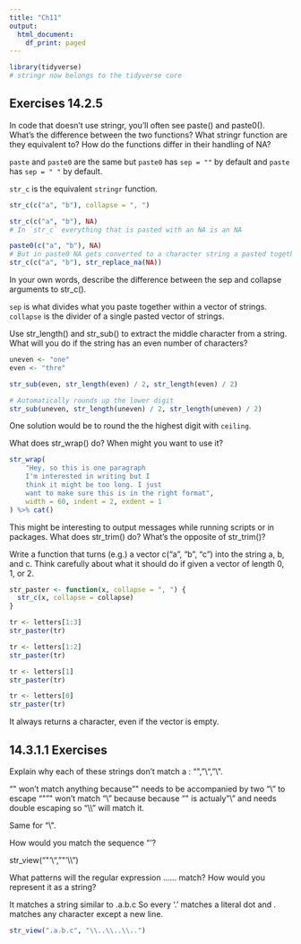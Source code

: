 ```yaml
---
title: "Ch11"
output:
  html_document:
    df_print: paged
---
```


```r
library(tidyverse)
# stringr now belongs to the tidyverse core
```


## Exercises 14.2.5

In code that doesn’t use stringr, you’ll often see paste() and paste0(). What’s the difference between the two functions? What stringr function are they equivalent to? How do the functions differ in their handling of NA?

`paste` and `paste0` are the same but `paste0` has `sep = ""` by default and `paste` has `sep = " "` by default.

`str_c` is the equivalent `stringr` function.

```r
str_c(c("a", "b"), collapse = ", ")
```

```r
str_c(c("a", "b"), NA)
# In `str_c` everything that is pasted with an NA is an NA

paste0(c("a", "b"), NA)
# But in paste0 NA gets converted to a character string a pasted together. To mimic the same behaviour, replace the NA to a string with:
str_c(c("a", "b"), str_replace_na(NA))
```

In your own words, describe the difference between the sep and collapse arguments to str_c().

`sep` is what divides what you paste together within a vector of strings. `collapse` is the divider of a single pasted vector of strings.

Use str_length() and str_sub() to extract the middle character from a string. What will you do if the string has an even number of characters?

```r
uneven <- "one"
even <- "thre"

str_sub(even, str_length(even) / 2, str_length(even) / 2)

# Automatically rounds up the lower digit
str_sub(uneven, str_length(uneven) / 2, str_length(uneven) / 2)
```
One solution would be to round the the highest digit with `ceiling`.

What does str_wrap() do? When might you want to use it?

```r
str_wrap(
    "Hey, so this is one paragraph
    I'm interested in writing but I
    think it might be too long. I just
    want to make sure this is in the right format",
    width = 60, indent = 2, exdent = 1
) %>% cat()
```

This might be interesting to output messages while running scripts or in packages.
What does str_trim() do? What’s the opposite of str_trim()?

Write a function that turns (e.g.) a vector c("a", "b", "c") into the string a, b, and c. Think carefully about what it should do if given a vector of length 0, 1, or 2.

```r

str_paster <- function(x, collapse = ", ") {
  str_c(x, collapse = collapse)
}

tr <- letters[1:3]
str_paster(tr)

tr <- letters[1:2]
str_paster(tr)

tr <- letters[1]
str_paster(tr)

tr <- letters[0]
str_paster(tr)
```
It always returns a character, even if the vector is empty.

## 14.3.1.1 Exercises

Explain why each of these strings don’t match a \: "\", "\\", "\\\".

"\" won't match anything because "\" needs to be accompanied by two "\\" to escape "\"
"\" won't match "\\" because because "\" is actualy "\\" and needs double escaping so "\\\\" will match it.

Same for "\\\".


How would you match the sequence "'\?

str_view("\"'\\", "\"'\\\\")

What patterns will the regular expression \..\..\.. match? How would you represent it as a string?

It matches a string similar to .a.b.c So every '\.' matches a literal dot and . matches any character except a new line.

```r
str_view(".a.b.c", "\\..\\..\\..")
```

